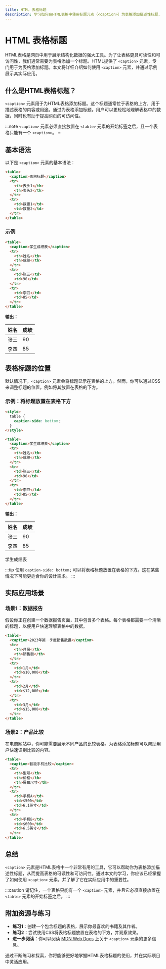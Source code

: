 ```yaml
---
title: HTML 表格标题
description: 学习如何在HTML表格中使用标题元素（<caption>）为表格添加描述性标题，并了解其在实际应用中的重要性。
---
```


# HTML 表格标题

HTML表格是网页中用于展示结构化数据的强大工具。为了让表格更具可读性和可访问性，我们通常需要为表格添加一个标题。HTML提供了 `<caption>` 元素，专门用于为表格添加标题。本文将详细介绍如何使用 `<caption>` 元素，并通过示例展示其实际应用。

## 什么是HTML表格标题？

`<caption>` 元素用于为HTML表格添加标题。这个标题通常位于表格的上方，用于描述表格的内容或用途。通过为表格添加标题，用户可以更轻松地理解表格中的数据，同时也有助于提高网页的可访问性。

:::note
`<caption>` 元素必须直接放置在 `<table>` 元素的开始标签之后，且一个表格只能有一个 `<caption>`。
:::

## 基本语法

以下是 `<caption>` 元素的基本语法：

```html
<table>
  <caption>表格标题</caption>
  <tr>
    <th>表头1</th>
    <th>表头2</th>
  </tr>
  <tr>
    <td>数据1</td>
    <td>数据2</td>
  </tr>
</table>
```

### 示例

```html
<table>
  <caption>学生成绩表</caption>
  <tr>
    <th>姓名</th>
    <th>成绩</th>
  </tr>
  <tr>
    <td>张三</td>
    <td>90</td>
  </tr>
  <tr>
    <td>李四</td>
    <td>85</td>
  </tr>
</table>
```

**输出：**

| 姓名 | 成绩 |
|------|------|
| 张三 | 90   |
| 李四 | 85   |

## 表格标题的位置

默认情况下，`<caption>` 元素会将标题显示在表格的上方。然而，你可以通过CSS来调整标题的位置，例如将其放置在表格的下方。

### 示例：将标题放置在表格下方

```html
<style>
  table {
    caption-side: bottom;
  }
</style>

<table>
  <caption>学生成绩表</caption>
  <tr>
    <th>姓名</th>
    <th>成绩</th>
  </tr>
  <tr>
    <td>张三</td>
    <td>90</td>
  </tr>
  <tr>
    <td>李四</td>
    <td>85</td>
  </tr>
</table>
```

**输出：**

| 姓名 | 成绩 |
|------|------|
| 张三 | 90   |
| 李四 | 85   |

学生成绩表

:::tip
使用 `caption-side: bottom;` 可以将表格标题放置在表格的下方。这在某些情况下可能更适合你的设计需求。
:::

## 实际应用场景

### 场景1：数据报告

假设你正在创建一个数据报告页面，其中包含多个表格。每个表格都需要一个清晰的标题，以便用户快速理解表格中的数据。

```html
<table>
  <caption>2023年第一季度销售数据</caption>
  <tr>
    <th>月份</th>
    <th>销售额</th>
  </tr>
  <tr>
    <td>1月</td>
    <td>$10,000</td>
  </tr>
  <tr>
    <td>2月</td>
    <td>$12,000</td>
  </tr>
  <tr>
    <td>3月</td>
    <td>$15,000</td>
  </tr>
</table>
```

### 场景2：产品比较

在电商网站中，你可能需要展示不同产品的比较表格。为表格添加标题可以帮助用户快速识别比较的内容。

```html
<table>
  <caption>智能手机比较</caption>
  <tr>
    <th>型号</th>
    <th>价格</th>
    <th>屏幕尺寸</th>
  </tr>
  <tr>
    <td>手机A</td>
    <td>$500</td>
    <td>6.1英寸</td>
  </tr>
  <tr>
    <td>手机B</td>
    <td>$600</td>
    <td>6.5英寸</td>
  </tr>
</table>
```

## 总结

`<caption>` 元素是HTML表格中一个非常有用的工具，它可以帮助你为表格添加描述性标题，从而提高表格的可读性和可访问性。通过本文的学习，你应该已经掌握了如何使用 `<caption>` 元素，并了解了它在实际应用中的重要性。

:::caution
请记住，一个表格只能有一个 `<caption>` 元素，并且它必须直接放置在 `<table>` 元素的开始标签之后。
:::

## 附加资源与练习

- **练习1**：创建一个包含标题的表格，展示你最喜欢的书籍及其作者。
- **练习2**：尝试使用CSS将表格标题放置在表格的下方，并观察效果。
- **进一步阅读**：你可以阅读 [MDN Web Docs](https://developer.mozilla.org/zh-CN/docs/Web/HTML/Element/caption) 上关于 `<caption>` 元素的更多信息。

通过不断练习和探索，你将能够更好地掌握HTML表格标题的使用，并在实际项目中灵活应用。